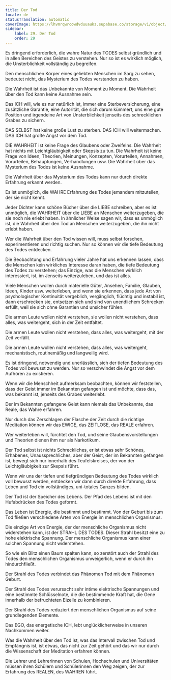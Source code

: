 ```yaml
---
title: Der Tod
locale: de
statusTranslation: automatic
coverImage: https://lhvmrqwrcowdvduuaukz.supabase.co/storage/v1/object/public/strapi-uploads/small_cover-educacion-fundamental.webp-2d51a7828a2b1309555be27f7e2a61a0.webp
sidebar:
    label: 29. Der Tod
    order: 29
---
```

Es dringend erforderlich, die wahre Natur des TODES selbst gründlich und in allen Bereichen des Geistes zu verstehen. Nur so ist es wirklich möglich, die Unsterblichkeit vollständig zu begreifen.

Den menschlichen Körper eines geliebten Menschen im Sarg zu sehen, bedeutet nicht, das Mysterium des Todes verstanden zu haben.

Die Wahrheit ist das Unbekannte von Moment zu Moment. Die Wahrheit über den Tod kann keine Ausnahme sein.

Das ICH will, wie es nur natürlich ist, immer eine Sterbeversicherung, eine zusätzliche Garantie, eine Autorität, die sich darum kümmert, uns eine gute Position und irgendeine Art von Unsterblichkeit jenseits des schrecklichen Grabes zu sichern.

DAS SELBST hat keine große Lust zu sterben. DAS ICH will weitermachen. DAS ICH hat große Angst vor dem Tod.

DIE WAHRHEIT ist keine Frage des Glaubens oder Zweifelns. Die Wahrheit hat nichts mit Leichtgläubigkeit oder Skepsis zu tun. Die Wahrheit ist keine Frage von Ideen, Theorien, Meinungen, Konzepten, Vorurteilen, Annahmen, Vorurteilen, Behauptungen, Verhandlungen usw. Die Wahrheit über das Mysterium des Todes ist keine Ausnahme.

Die Wahrheit über das Mysterium des Todes kann nur durch direkte Erfahrung erkannt werden.

Es ist unmöglich, die WAHRE Erfahrung des Todes jemandem mitzuteilen, der sie nicht kennt.

Jeder Dichter kann schöne Bücher über die LIEBE schreiben, aber es ist unmöglich, die WAHRHEIT über die LIEBE an Menschen weiterzugeben, die sie noch nie erlebt haben. In ähnlicher Weise sagen wir, dass es unmöglich ist, die Wahrheit über den Tod an Menschen weiterzugeben, die ihn nicht erlebt haben.

Wer die Wahrheit über den Tod wissen will, muss selbst forschen, experimentieren und richtig suchen. Nur so können wir die tiefe Bedeutung des Todes entdecken.

Die Beobachtung und Erfahrung vieler Jahre hat uns erkennen lassen, dass die Menschen kein wirkliches Interesse daran haben, die tiefe Bedeutung des Todes zu verstehen; das Einzige, was die Menschen wirklich interessiert, ist, im Jenseits weiterzuleben, und das ist alles.

Viele Menschen wollen durch materielle Güter, Ansehen, Familie, Glauben, Ideen, Kinder usw. weiterleben, und wenn sie erkennen, dass jede Art von psychologischer Kontinuität vergeblich, vergänglich, flüchtig und instabil ist, dann erschrecken sie, entsetzen sich und sind von unendlichem Schrecken erfüllt, weil sie sich ohne Garantien und unsicher fühlen.

Die armen Leute wollen nicht verstehen, sie wollen nicht verstehen, dass alles, was weitergeht, sich in der Zeit entfaltet.

Die armen Leute wollen nicht verstehen, dass alles, was weitergeht, mit der Zeit verfällt.

Die armen Leute wollen nicht verstehen, dass alles, was weitergeht, mechanistisch, routinemäßig und langweilig wird.

Es ist dringend, notwendig und unerlässlich, sich der tiefen Bedeutung des Todes voll bewusst zu werden. Nur so verschwindet die Angst vor dem Aufhören zu existieren.

Wenn wir die Menschheit aufmerksam beobachten, können wir feststellen, dass der Geist immer im Bekannten gefangen ist und möchte, dass das, was bekannt ist, jenseits des Grabes weiterlebt.

Der im Bekannten gefangene Geist kann niemals das Unbekannte, das Reale, das Wahre erfahren.

Nur durch das Zerschlagen der Flasche der Zeit durch die richtige Meditation können wir das EWIGE, das ZEITLOSE, das REALE erfahren.

Wer weiterleben will, fürchtet den Tod, und seine Glaubensvorstellungen und Theorien dienen ihm nur als Narkotikum.

Der Tod selbst ist nichts Schreckliches, er ist etwas sehr Schönes, Erhabenes, Unaussprechliches, aber der Geist, der im Bekannten gefangen ist, bewegt sich nur innerhalb des Teufelskreises, der von der Leichtgläubigkeit zur Skepsis führt.

Wenn wir uns der tiefen und tiefgründigen Bedeutung des Todes wirklich voll bewusst werden, entdecken wir dann durch direkte Erfahrung, dass Leben und Tod ein vollständiges, uni-totales Ganzes bilden.

Der Tod ist der Speicher des Lebens. Der Pfad des Lebens ist mit den Hufabdrücken des Todes geformt.

Das Leben ist Energie, die bestimmt und bestimmt. Von der Geburt bis zum Tod fließen verschiedene Arten von Energie im menschlichen Organismus.

Die einzige Art von Energie, der der menschliche Organismus nicht widerstehen kann, ist der STRAHL DES TODES. Dieser Strahl besitzt eine zu hohe elektrische Spannung. Der menschliche Organismus kann einer solchen Spannung nicht widerstehen.

So wie ein Blitz einen Baum spalten kann, so zerstört auch der Strahl des Todes den menschlichen Organismus unweigerlich, wenn er durch ihn hindurchfließt.

Der Strahl des Todes verbindet das Phänomen Tod mit dem Phänomen Geburt.

Der Strahl des Todes verursacht sehr intime elektrische Spannungen und eine bestimmte Schlüsselnote, die die bestimmende Kraft hat, die Gene innerhalb der befruchteten Eizelle zu kombinieren.

Der Strahl des Todes reduziert den menschlichen Organismus auf seine grundlegenden Elemente.

Das EGO, das energetische ICH, lebt unglücklicherweise in unseren Nachkommen weiter.

Was die Wahrheit über den Tod ist, was das Intervall zwischen Tod und Empfängnis ist, ist etwas, das nicht zur Zeit gehört und das wir nur durch die Wissenschaft der Meditation erfahren können.

Die Lehrer und Lehrerinnen von Schulen, Hochschulen und Universitäten müssen ihren Schülern und Schülerinnen den Weg zeigen, der zur Erfahrung des REALEN, des WAHREN führt.

